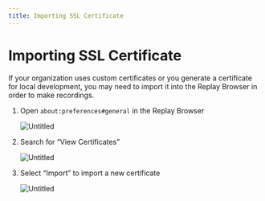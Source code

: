 ```yaml
---
title: Importing SSL Certificate
---
```

# Importing SSL Certificate

If your organization uses custom certificates or you generate a certificate for local development, you may need to import it into the Replay Browser in order to make recordings.

1. Open `about:preferences#general` in the Replay Browser
    
    ![Untitled](/images/Untitled_ddmse.png)
    
2. Search for “View Certificates”
    
    ![Untitled](/images/Untitled%201_hktgz.png)
    
3. Select “Import” to import a new certificate
    
    ![Untitled](/images/Untitled%202_xxnjg.png)